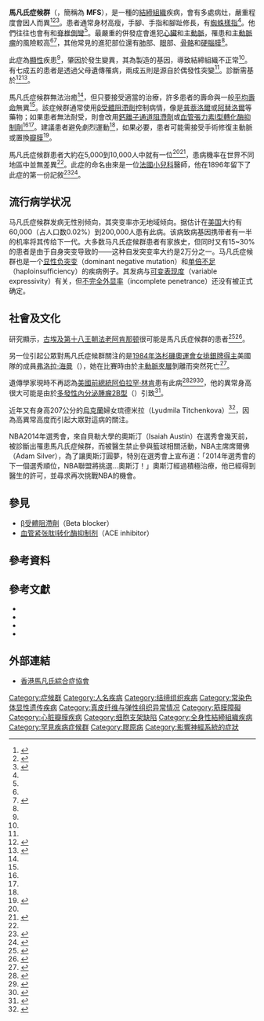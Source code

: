 {{medical}}
{{noteTA
|T=zh-hans:; zh-hant:馬凡氏症候群;
|G1=Medicine
|1=zh-hans:综合征; zh-hant:症候群;
|2=zh-hans:症状;zh-hant:病徵;
}}
{{Infobox disease
| Name = 馬凡氏症候群<br />{{lang|en|Marfan syndrome}}
| Image = Myxomatous aortic valve.jpg
| Caption = [[顯微照片|顯微照片]]演示[[黏液變性|黏液變性]]的[[主動脈瓣|主動脈瓣]]，一個馬凡氏症候群的的共同表現。
| DiseasesDB = 7845
| ICD10 = {{ICD10|Q|87|4|q|80}}
| ICD9 = {{ICD9|759.82}}
| ICDO =
| OMIM = 154700
| MedlinePlus = 000418
| eMedicineSubj = ped
| eMedicineTopic = 1372
| eMedicine_mult = {{eMedicine2|orthoped|414}}
| MeshID = D008382
| GeneReviewsNBK = NBK1335
| GeneReviewsName = Marfan Syndrome
}}

<!-- Definition and symptoms -->
'''馬凡氏症候群'''（{{lang-en|Marfan syndrome}}，簡稱為 '''MFS'''），是一種{{le|遺傳性|genetic disorder|遺傳性疾病}}的[[結締組織|結締組織]]疾病，會有多處病灶，嚴重程度會因人而異<ref>{{cite journal | vauthors = Loeys BL, Dietz HC, Braverman AC, Callewaert BL, De Backer J, Devereux RB, Hilhorst-Hofstee Y, Jondeau G, Faivre L, Milewicz DM, Pyeritz RE, Sponseller PD, Wordsworth P, De Paepe AM | display-authors = 6 | title = The revised Ghent nosology for the Marfan syndrome | journal = Journal of Medical Genetics | volume = 47 | issue = 7 | pages = 476–485 | date = July 2010 | pmid = 20591885 | doi = 10.1136/jmg.2009.072785 | s2cid = 13895128 | hdl = 1854/LU-1013955 }}</ref><ref>{{cite journal | vauthors = Nistri S, De Cario R, Sticchi E, Spaziani G, Della Monica M, Giglio S, Favilli S, Giusti B, Stefano P, Pepe G | display-authors = 6 | title = Differential Diagnosis between Marfan Syndrome and Loeys-Dietz Syndrome Type 4: A Novel Chromosomal Deletion Covering TGFB2 | journal = Genes | volume = 12 | issue = 10 | pages = 1462 | date = September 2021 | pmid = 34680857 | pmc = 8536070 | doi = 10.3390/genes12101462 | doi-access = free }}</ref><ref name="NIH2010What">{{cite web|title=What Is Marfan Syndrome? |url=https://www.nhlbi.nih.gov/health/health-topics/topics/mar#|website=NHLBI, NIH|access-date=16 May 2016|date=October 1, 2010 |url-status=live |archive-url=https://web.archive.org/web/20160506150850/http://www.nhlbi.nih.gov/health/health-topics/topics/mar|archive-date=6 May 2016}}</ref>。患者通常身材高瘦，手腳、手指和腳趾修長，有[[蜘蛛樣指|蜘蛛樣指]]<ref name=NIH2010What/>。他們往往也會有{{le|關節過動|Hypermobility (joints)|關節活動範圍過大}}和[[脊椎側彎|脊椎側彎]]<ref name=NIH2010What/>。最嚴重的併發症會進犯[[心臟|心臟]]和[[主動脈|主動脈]]，罹患{{le|二尖瓣脫垂|mitral valve prolapse}}和[[主動脈瘤|主動脈瘤]]的風險較高<ref name=NIH2010What/><ref>{{cite web|title=What Are the Signs and Symptoms of Marfan Syndrome? |url=https://www.nhlbi.nih.gov/health/health-topics/topics/mar/signs|website=NHLBI, NIH|access-date=16 May 2016|date=October 1, 2010 |url-status=live |archive-url=https://web.archive.org/web/20160611000255/https://www.nhlbi.nih.gov/health/health-topics/topics/mar/signs|archive-date=11 June 2016}}</ref>，其他常見的進犯部位還有[[肺|肺]]部、[[眼|眼]]部、[[骨骼|骨骼]]和[[硬腦膜|硬腦膜]]<ref name=NIH2010What/>。

<!-- Cause, mechanism, and diagnosis -->
此症為[[顯性|顯性]]疾患<ref name=NIH2010What/>，肇因於{{le|第15對染色體上的纖維蛋白 FBN1|Fibrillin 1}}發生變異，其為製造{{le|小纖維蛋白|Fibrillin}}的基因，導致結締組織不正常<ref name=NIH2010What/>。有七成五的患者是透過父母遺傳罹病，兩成五則是源自於偶發性突變<ref name=NIH2010What/>。診斷需基於{{le|根特診斷標準|Ghent criteria}}<ref name="NIH2010Diag">{{cite web|title=How Is Marfan Syndrome Diagnosed?|url=https://www.nhlbi.nih.gov/health/health-topics/topics/mar/diagnosis|website=NHLBI, NIH|access-date=16 May 2016|date=October 1, 2010|url-status=live|archive-url=https://web.archive.org/web/20160611015839/https://www.nhlbi.nih.gov/health/health-topics/topics/mar/diagnosis|archive-date=11 June 2016}}</ref><ref name="NORD2017">{{cite web|date=2017|title=Marfan Syndrome|url=http://rarediseases.org/rare-diseases/marfan-syndrome/|access-date=5 November 2016|website=National Organization for Rare Disorders|archive-date=2019-11-12|archive-url=https://web.archive.org/web/20191112111640/https://rarediseases.org/rare-diseases/marfan-syndrome/|dead-url=no}}</ref>。

<!-- Prevention and treatment  -->
馬凡氏症候群無法治癒<ref name=NIH2010What/>，但只要接受適當的治療，許多患者的壽命與一般[[預期壽命|平均壽命]]無異<ref name=NIH2010What/>。該症候群通常使用[[β受體阻滯劑|β受體阻滯劑]]控制病情，像是[[普萘洛爾|普萘洛爾]]或[[阿替洛爾|阿替洛爾]]等藥物；如果患者無法耐受，則會改用[[鈣離子通道阻滯劑|鈣離子通道阻滯劑]]或[[血管張力素I型轉化酶抑制劑|血管張力素I型轉化酶抑制劑]]<ref name=NORD2017/><ref name=NIH2010Tx/>。建議患者避免劇烈運動<ref name=NORD2017/>，如果必要，患者可能需接受手術修復主動脈或置換[[心瓣|瓣膜]]<ref name="NIH2010Tx">{{cite web|title=How Is Marfan Syndrome Treated?|url=https://www.nhlbi.nih.gov/health/health-topics/topics/mar/treatment|website=NHLBI, NIH|access-date=16 May 2016|date=October 1, 2010|url-status=live|archive-url=https://web.archive.org/web/20160611003149/https://www.nhlbi.nih.gov/health/health-topics/topics/mar/treatment|archive-date=11 June 2016}}</ref>。

<!-- Epidemiology -->
馬凡氏症候群患者大約在5,000到10,000人中就有一位<ref name=NORD2017/><ref name="PMID18506019">{{cite journal | vauthors = Keane MG, Pyeritz RE | title = Medical management of Marfan syndrome | journal = Circulation | volume = 117 | issue = 21 | pages = 2802–2813 | date = May 2008 | pmid = 18506019 | doi = 10.1161/CIRCULATIONAHA.107.693523 | quote = estimated prevalence of 1 case per 3000 to 5000 individuals | doi-access = free }}</ref>，患病機率在世界不同地區中並無差異<ref name=PMID18506019/>。此症的命名由來是一位[[法國|法國]][[小兒科|小兒科]]醫師{{le|安東尼·馬凡|Antoine Marfan}}，他在1896年留下了此症的第一份記敘<ref name="Marfan1896">{{cite journal|author=Marfan, Antoine|year=1896|title=Un cas de déformation congénitale des quartre membres, plus prononcée aux extrémitiés, caractérisée par l'allongement des os avec un certain degré d'amincissement [A case of congenital deformation of the four limbs, more pronounced at the extremities, characterized by elongation of the bones with some degree of thinning]|journal=Bulletins et Mémoires de la Société Médicale des Hôpitaux de Paris|issue=3rd series|volume=13|pages=220–226|language=fr |id={{NAID|10014879958}} |oclc=493643386 }}</ref><ref name="AntoineBernardJean">{{cite web|title=Antoine Bernard-Jean Marfan|url=http://www.whonamedit.com/doctor.cfm/972.html|website=Whonamedit?|access-date=16 May 2016|url-status=live|archive-url=https://web.archive.org/web/20160308084456/http://www.whonamedit.com/doctor.cfm/972.html|archive-date=8 March 2016}}</ref>。

== 流行病学状况 ==
马凡氏症候群发病无性别倾向，其突变率亦无地域倾向。据估计在[[美国|美国]]大约有60,000（占人口数0.02%）到200,000人患有此病。该病致病基因携带者有一半的机率将其传给下一代。大多数马凡氏症候群患者有家族史，但同时又有15~30%的患者是由于自身突变导致的——这种自发突变率大约是2万分之一。马凡氏症候群也是一个[[显性负突变|显性负突变]]（dominant negative mutation）和[[单倍不足|单倍不足]]（haploinsufficiency）的疾病例子。其发病与[[可变表现度|可变表现度]]（variable expressivity）有关，但[[不完全外显率|不完全外显率]]（incomplete penetrance）还没有被正式确定。

==社會及文化==
研究顯示，[[古埃及|古埃及]][[埃及第十八王朝|第十八王朝]][[法老|法老]][[阿肯那顿|阿肯那顿]]很可能是馬凡氏症候群的患者<ref name="The Mystery of Akhenaten: Genetics or Aesthetics?">{{cite web|url=http://www.heptune.com/Marfans.html|title=The Mystery of Akhenaten: Genetics or Aesthetics?|3=|accessdate=2014-01-01|archive-date=2010-02-08|archive-url=https://web.archive.org/web/20100208110136/http://www.heptune.com/Marfans.html|dead-url=yes}}</ref><ref name="Akhenaten's illness">{{cite web|url=http://ancientegyptonline.co.uk/akhenaten.html|title=Akhenaten's illness|3=|accessdate=2014-01-01|archive-date=2014-01-26|archive-url=https://web.archive.org/web/20140126000536/http://ancientegyptonline.co.uk/akhenaten.html|dead-url=no}}</ref>。

另一位引起公眾對馬凡氏症候群關注的是[[1984年洛杉磯奧運會|1984年洛杉磯奧運會]][[1984年夏季奧林匹克運動會排球比賽#獎牌統計|女排銀牌得主]]美國隊的成員[[弗洛拉·海曼|弗洛拉·海曼]]（{{lang|en|Flora "Flo" Hyman}}），她在比賽時由於[[主動脈夾層|主動脈夾層]]剝離而突然死亡<ref name="flo">{{Cite web|url=http://www.volleyhall.org/hyman.html|archiveurl=https://web.archive.org/web/20080130003123/http://www.volleyhall.org/hyman.html|title=Flo Hyman|archivedate=2008-01-30|publisher=Volleyball Hall of Fame|accessdate=2009-01-06|language=en|deadurl=yes}}</ref>。

遺傳學家現時不再認為[[美國總統列表|美國前總統]][[阿伯拉罕·林肯|阿伯拉罕·林肯]]患有此病<ref>{{cite book |author=Marion R |chapter=Mr. Lincoln and Dr. Marfan's syndrome |title=Was George Washington Really the Father of Our Country? |publisher=Addison-Wesley |location=Reading, MA |year=1994}}</ref><ref>{{cite journal |author=Ready T |title=Access to presidential DNA denied |journal=Nature Medicine |volume=5 |pages=859 |year=1999 |pmid= 11645164 }}</ref><ref>{{cite book |author=Sotos JG |title=The Physical Lincoln Sourcebook |publisher=Mt. Vernon Book Systems |location=Mt. Vernon, VA |year=2008 |pages=29|isbn=978-0-9818193-3-4}}</ref>，他的異常身高很大可能是由於[[多發性內分泌腫瘤2B型|多發性內分泌腫瘤2B型]]（{{lang|en|Multiple endocrine neoplasia type 2B}}）引致<ref>{{cite book|title=The Physical Lincoln |last=Sotos |first=John G. |publisher= Mt. Vernon Book Systems |year=2008 |isbn=978-0-9818193-2-7}}</ref>。

近年又有身高207公分的[[烏克蘭|烏克蘭]]婦女琉德米拉（Lyudmila Titchenkova）<ref>{{cite news |url=http://www.ettoday.net/news/20130422/195642.htm#ixzz2nos8jqHj |title=烏克蘭17歲正妹207公分　姊妹合體超過一層樓 |date=2013-04-22 |publisher=[[ETtoday|ETtoday]]國際新聞 |language=Zh-hant |accessdate=2013-12-18 |archive-date=2019-12-04 |archive-url=https://web.archive.org/web/20191204161155/https://www.ettoday.net/news/20130422/195642.htm#ixzz2nos8jqHj |dead-url=no }}</ref>，因為高異常高度而引起大眾對這病的關注。

NBA2014年選秀會，來自貝勒大學的奧斯汀（Isaiah Austin）在選秀會幾天前，被診斷出罹患馬凡氏症候群，而被醫生禁止參與籃球相關活動，NBA主席席爾佛（Adam Silver），為了讓奧斯汀圓夢，特別在選秀會上宣布道：「2014年選秀會的下一個選秀順位，NBA聯盟將挑選…奧斯汀！」奧斯汀經過積極治療，他已經得到醫生的許可，並尋求再次挑戰NBA的機會。

==參見==
*[[Β受体阻滞剂|β受體阻滯劑]]（Beta blocker）
*[[血管紧张肽I转化酶抑制剂|血管紧张肽I转化酶抑制剂]]（ACE inhibitor）

==參考資料==
{{reflist|2}}

==參考文獻==
{{refbegin}}
* {{citation |title=Marfan syndrome |work=NIH's Office of Rare Diseases |url=http://rarediseases.info.nih.gov/GARD/Disease.aspx?PageID=4&diseaseID=6975 |ref={{sfnRef|NIH}} |accessdate=2014-05-25 |archive-date=2012-10-19 |archive-url=https://web.archive.org/web/20121019172445/http://rarediseases.info.nih.gov/GARD/Disease.aspx?PageID=4&DiseaseID=6975 |dead-url=no }}
* {{cite book |author=Dietz HC |chapter=Marfan Syndrome |chapterurl=http://www.ncbi.nlm.nih.gov/books/NBK1335/ |editor=Pagon RA, Bird TD, Dolan CR, ''et al.'' |title=GeneReviews™ [Internet] (1993–) |publisher=University of Washington, Seattle |location=Seattle WA |date=December 2011 |id=NBK1335 |pmid=20301510 |access-date=2014-05-25 |archive-date=2021-04-27 |archive-url=https://web.archive.org/web/20210427193711/https://www.ncbi.nlm.nih.gov/books/NBK1335/ |dead-url=no }}
* {{cite book |author=Greally MT |chapter=Shprintzen-Goldberg |chapterurl=http://www.ncbi.nlm.nih.gov/books// |editor=Pagon RA, Bird TD, Dolan CR, ''et al.'' |title=GeneReviews™ [Internet] (1993–) |publisher=University of Washington, Seattle |location=Seattle WA |date=November 2010 |id=NBK1277 |pmid=20301454 |ref={{harvid|Greally|GeneReviews|2010}} |access-date=2014-05-25 |archive-date=2021-05-30 |archive-url=https://web.archive.org/web/20210530084155/https://www.ncbi.nlm.nih.gov/books/ |dead-url=no }}
* {{cite journal |author=Dean JC |title=Marfan syndrome: clinical diagnosis and management |journal=Eur. J. Hum. Genet. |volume=15 |issue=7 |pages=724–33 |date=July 2007 |pmid=17487218 |doi=10.1038/sj.ejhg.5201851 |url=http://www.nature.com/ejhg/journal/v15/n7/full/5201851a.html |access-date=2014-05-25 |archive-date=2017-06-27 |archive-url=https://web.archive.org/web/20170627024304/http://www.nature.com/ejhg/journal/v15/n7/full/5201851a.html |dead-url=no }}
{{refend}}

==外部連結==
*[http://www.marfan.org.hk/ 香港馬凡氏綜合症協會] {{Wayback|url=http://www.marfan.org.hk/ |date=20210227063529 }}

{{系统性结缔组织疾病}}

{{Authority control}}
[[Category:症候群|Category:症候群]]
[[Category:人名疾病|Category:人名疾病]]
[[Category:结缔组织疾病|Category:结缔组织疾病]]
[[Category:常染色体显性遗传疾病|Category:常染色体显性遗传疾病]]
[[Category:真皮纤维与弹性组织异常情况|Category:真皮纤维与弹性组织异常情况]]
[[Category:筋膜障礙|Category:筋膜障礙]]
[[Category:心脏瓣膜疾病|Category:心脏瓣膜疾病]]
[[Category:细胞支架缺陷|Category:细胞支架缺陷]]
[[Category:全身性結締組織疾病|Category:全身性結締組織疾病]]
[[Category:罕見疾病症候群|Category:罕見疾病症候群]]
[[Category:膠原病|Category:膠原病]]
[[Category:影響神經系統的症狀|Category:影響神經系統的症狀]]